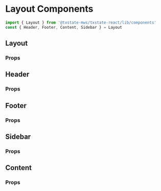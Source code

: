 
<Meta of={LayoutStories} />

# Layout Components

```jsx
import { Layout } from '@txstate-mws/txstate-react/lib/components'
const { Header, Footer, Content, Sidebar } = Layout
```

## Layout

<Canvas of={LayoutStories.LayoutStory} />

### Props

<ArgTypes of={Layout} />

## Header

<Canvas of={LayoutStories.HeaderStory} />

### Props

<ArgTypes of={Layout.Header} />

## Footer

<Canvas of={LayoutStories.FooterStory} />

### Props

<ArgTypes of={Layout.Footer} />

## Sidebar

<Canvas of={LayoutStories.SidebarStory} />

### Props

<ArgTypes of={Layout.Sidebar} />

## Content

<Canvas of={LayoutStories.ContentStory} />

### Props

<ArgTypes of={Layout.Content} />
